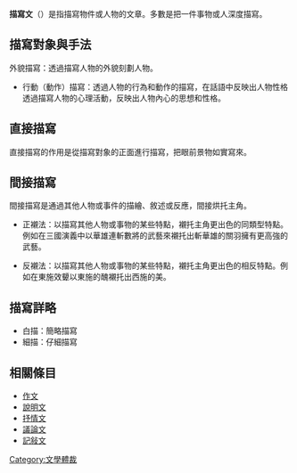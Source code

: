 {{original research|time=2016-06-21T07:09:02+00:00}}
{{refimprove|time=2016-06-21T07:09:02+00:00}}
'''描寫文'''（{{lang-en|description / descriptive writing}}）是指描寫物件或人物的文章。多數是把一件事物或人深度描寫。

==描寫對象與手法==

外貌描寫：透過描寫人物的外貌刻劃人物。

*行動（動作）描寫：透過人物的行為和動作的描寫，在話語中反映出人物性格透過描寫人物的心理活動，反映出人物內心的思想和性格。

==直接描寫==

直接描寫的作用是從描寫對象的正面進行描寫，把眼前景物如實寫來。

==間接描寫==
間接描寫是通過其他人物或事件的描繪、敘述或反應，間接烘托主角。

*正襯法：以描寫其他人物或事物的某些特點，襯托主角更出色的同類型特點。例如在三國演義中以華雄連斬數將的武藝來襯托出斬華雄的關羽擁有更高強的武藝。

*反襯法：以描寫其他人物或事物的某些特點，襯托主角更出色的相反特點。例如在東施效顰以東施的醜襯托出西施的美。

== 描寫詳略 ==
*白描：簡略描寫
*細描：仔細描寫

==相關條目==
*[[作文|作文]]
*[[說明文|說明文]]
*[[抒情文|抒情文]]
*[[議論文|議論文]]
*[[記敍文|記敍文]]

{{文體}}

[[Category:文學體裁|Category:文學體裁]]
